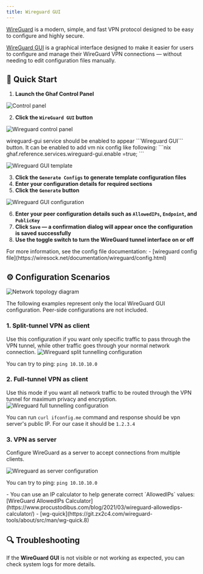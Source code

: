 ```yaml
---
title: Wireguard GUI
---
```

[WireGuard](https://www.wireguard.com/) is a modern, simple, and fast VPN protocol designed to be easy to configure and highly secure.

[WireGuard GUI](https://github.com/tiiuae/wireguard-gui) is a graphical interface designed to make it easier for users to configure and manage their WireGuard VPN connections — without needing to edit configuration files manually.

## 🚀 Quick Start

1. **Launch the Ghaf Control Panel**

![Control panel](@assets/ghaf/control_panel_app.png)

2. **Click the `WireGuard GUI` button**

![Wireguard control panel](@assets/ghaf/wireguard_open_control_panel.png)


<Aside>
 wireguard-gui service should be enabled to appear ```Wireguard GUI``` button. 
 It can be enabled to add vm nix config like following:
```nix
ghaf.reference.services.wireguard-gui.enable =true;
```
</Aside>

![Wireguard GUI template](@assets/ghaf/wireguard_gui_template_cfg.png)

3. **Click the ```Generate Configs``` to generate template configuration files**
4. **Enter your configuration details for required sections**
5. **Click the ```Generate``` button**

![Wireguard GUI configuration](@assets/ghaf/wireguard_gui_config.png)

6. **Enter your peer configuration details such as ```AllowedIPs```, ```Endpoint```, and ```PublicKey```** 
7. **Click ```Save``` — a confirmation dialog will appear once the configuration is saved successfully**
8. **Use the toggle switch to turn the WireGuard tunnel interface on or off**

<Aside> 
For more information, see the config file documentation: 
- [wireguard config file](https://wiresock.net/documentation/wireguard/config.html)
</Aside>


## ⚙️ Configuration Scenarios

![Network topology diagram](@assets/ghaf/wireguard-test.drawio.png)
<Aside> 
The following examples represent only the local WireGuard GUI configuration. Peer-side configurations are not included.
</Aside>

### 1. Split-tunnel VPN as client
Use this configuration if you want only specific traffic to pass through the VPN tunnel, while other traffic goes through your normal network connection.
![Wireguard split tunnelling configuration](@assets/ghaf/wireguard_split_tunnelling_cfg.png)

You can try to ping: ```ping 10.10.10.0```

### 2. Full-tunnel VPN as client
Use this mode if you want all network traffic to be routed through the VPN tunnel for maximum privacy and encryption.
![Wireguard full tunnelling configuration](@assets/ghaf/wireguard_full_tunelling.png)

You can run ```curl ifconfig.me``` command and response should be vpn server's public IP. For our case it should be ```1.2.3.4```

### 3. VPN as server
Configure WireGuard as a server to accept connections from multiple clients.

![Wireguard as server configuration](@assets/ghaf/wireguard_server_cfg.png)

You can try to ping: ```ping 10.10.10.0```

<Aside> 
- You can use an IP calculator to help generate correct `AllowedIPs` values: [WireGuard AllowedIPs Calculator](https://www.procustodibus.com/blog/2021/03/wireguard-allowedips-calculator/) 
- [wg-quick](https://git.zx2c4.com/wireguard-tools/about/src/man/wg-quick.8)
</Aside>

## 🔍 Troubleshooting

If the **WireGuard GUI** is not visible or not working as expected, you can check system logs for more details.
